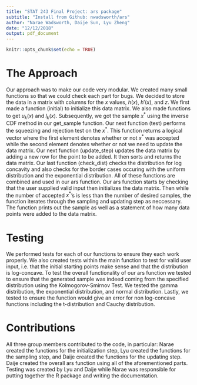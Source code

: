 ```yaml
---
title: "STAT 243 Final Project: ars package"
subtitle: "Install from Github: nwadsworth/ars"
author: "Narae Wadsworth, Daije Sun, Lyu Zheng"
date: "12/12/2018"
output: pdf_document
---
```


```r
knitr::opts_chunk$set(echo = TRUE)
```

# The Approach
Our approach was to make our code very modular. We created many small functions so that we could check each part for bugs. We decided to store the data in a matrix with columns for the $x$ values, $h(x)$, $h'(x)$, and $z$. We first made a function (initial) to initialize this data matrix. We also made functions to get $u_k(x)$ and $l_k(x)$. Subsequently, we got the sample $x^*$ using the inverse CDF method in our get_sample function. Our next function (test) performs the squeezing and rejection test on the $x^*$. This function returns a logical vector where the first element denotes whether or not $x^*$ was accepted while the second element denotes whether or not we need to update the data matrix. Our next function (update_step) updates the data matrix by adding a new row for the point to be added. It then sorts and returns the data matrix. Our last function (check_dist) checks the distribution for log concavity and also checks for the border cases occuring with the uniform distribution and the exponential distribution. All of these functions are combined and used in our ars function. Our ars function starts by checking that the user supplied valid input then initializes the data matrix. Then while the number of accepted $x^*$'s is less than the number of desired samples, the function iterates through the sampling and updating step as neccessary. The function prints out the sample as well as a statement of how many data points were added to the data matrix.

# Testing
We performed tests for each of our functions to ensure they each work properly. We also created tests within the main function to test for valid user input, i.e. that the initial starting points make sense and that the distribution is log-concave. To test the overall functionality of our ars function we tested to ensure that the generated sample was indeed coming from the specified distribution using the Kolmogorov-Smirnov Test. We tested the gamma distribution, the exponential distribution, and normal distribution. Lastly, we tested to ensure the function would give an error for non log-concave functions including the t-distribution and Cauchy distribution.

# Contributions
All three group members contributed to the code, in particular: Narae created the functions for the initialization step, Lyu created the functions for the sampling step, and Daije created the functions for the updating step. Daije created the overall ars function using all of the aforementioned parts. Testing was created by Lyu and Daije while Narae was responsible for putting together the R package and writing the documentation.
